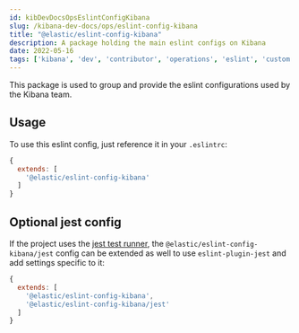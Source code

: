```yaml
---
id: kibDevDocsOpsEslintConfigKibana
slug: /kibana-dev-docs/ops/eslint-config-kibana
title: "@elastic/eslint-config-kibana"
description: A package holding the main eslint configs on Kibana
date: 2022-05-16
tags: ['kibana', 'dev', 'contributor', 'operations', 'eslint', 'custom', 'config']
---
```


This package is used to group and provide the eslint configurations used by the Kibana team.

## Usage

To use this eslint config, just reference it in your `.eslintrc`:

```javascript
{
  extends: [
    '@elastic/eslint-config-kibana'
  ]
}
```

## Optional jest config

If the project uses the [jest test runner](https://facebook.github.io/jest/), 
the `@elastic/eslint-config-kibana/jest` config can be extended as well to use 
`eslint-plugin-jest` and add settings specific to it:

```javascript
{
  extends: [
    '@elastic/eslint-config-kibana',
    '@elastic/eslint-config-kibana/jest'
  ]
}
```
